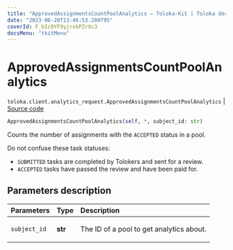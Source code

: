 ```yaml
---
title: "ApprovedAssignmentsCountPoolAnalytics — Toloka-Kit | Toloka documentation"
date: "2023-06-20T13:46:53.280795"
coverId: F_bIcOYF9yjrxkPZrXc3
docsMenu: "tkitMenu"
---
```


# ApprovedAssignmentsCountPoolAnalytics

`toloka.client.analytics_request.ApprovedAssignmentsCountPoolAnalytics` | [Source code](https://github.com/Toloka/toloka-kit/blob/v1.2.0/src/client/analytics_request.py#L100)

```python
ApprovedAssignmentsCountPoolAnalytics(self, *, subject_id: str)
```

Counts the number of assignments with the `ACCEPTED` status in a pool.

Do not confuse these task statuses:

* `SUBMITTED` tasks are completed by Tolokers and sent for a review.
* `ACCEPTED` tasks have passed the review and have been paid for.

## Parameters description

| Parameters | Type | Description |
| :----------| :----| :-----------|
`subject_id`|**str**|<p>The ID of a pool to get analytics about.</p>